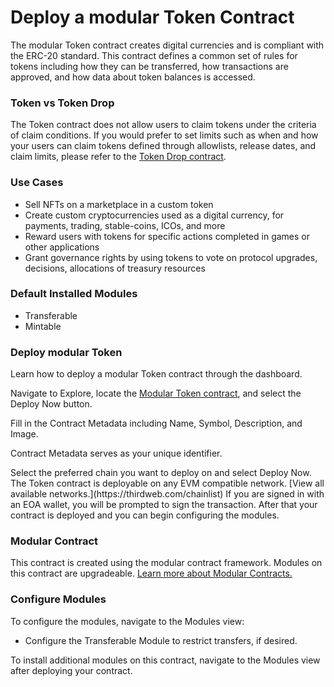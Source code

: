 



# Deploy a modular Token Contract

The modular Token contract creates digital currencies and is compliant with the ERC-20 standard. This contract defines a common set of 
rules for tokens including how they can be transferred, how transactions are approved, and how data about token balances is accessed.

<ContractDeployCard contractName="Modular Token" href="https://thirdweb.com/thirdweb.eth/ERC20CoreInitializable?module=eyJwdWJsaXNoZXIiOiJkZXBsb3llci50aGlyZHdlYi5ldGgiLCJtb2R1bGVJZCI6Ik1pbnRhYmxlRVJDMjAifQ%3D%3D&module=eyJwdWJsaXNoZXIiOiJkZXBsb3llci50aGlyZHdlYi5ldGgiLCJtb2R1bGVJZCI6IlRyYW5zZmVyYWJsZUVSQzIwIn0%3D&displayName=Modular+Token" />


### Token vs Token Drop

The Token contract does not allow users to claim tokens under the criteria of claim conditions. If you would prefer 
to set limits such as when and how your users can claim tokens defined through allowlists, release dates, and claim limits, 
please refer to the [Token Drop contract](https://thirdweb.com/thirdweb.eth/ERC20CoreInitializable?module=eyJwdWJsaXNoZXIiOiJkZXBsb3llci50aGlyZHdlYi5ldGgiLCJtb2R1bGVJZCI6IkNsYWltYWJsZUVSQzIwIn0%3D&module=eyJwdWJsaXNoZXIiOiJkZXBsb3llci50aGlyZHdlYi5ldGgiLCJtb2R1bGVJZCI6IlRyYW5zZmVyYWJsZUVSQzIwIn0%3D&displayName=Modular+Token+Drop).


### Use Cases

- Sell NFTs on a marketplace in a custom token
- Create custom cryptocurrencies used as a digital currency, for payments, trading, stable-coins, ICOs, and more
- Reward users with tokens for specific actions completed in games or other applications
- Grant governance rights by using tokens to vote on protocol upgrades, decisions, allocations of treasury resources

### Default Installed Modules

- Transferable
- Mintable

### Deploy modular Token
Learn how to deploy a modular Token contract through the dashboard. 

<Steps>


<Step title="Locate Contract">

Navigate to Explore, locate the [Modular Token contract](https://thirdweb.com/thirdweb.eth/ERC20CoreInitializable?module=eyJwdWJsaXNoZXIiOiJkZXBsb3llci50aGlyZHdlYi5ldGgiLCJtb2R1bGVJZCI6Ik1pbnRhYmxlRVJDMjAifQ%3D%3D&module=eyJwdWJsaXNoZXIiOiJkZXBsb3llci50aGlyZHdlYi5ldGgiLCJtb2R1bGVJZCI6IlRyYW5zZmVyYWJsZUVSQzIwIn0%3D&displayName=Modular+Token), and select the Deploy Now button.

<DocImage src={tokenStep1} alt="Screenshot of Token Deployment screen" />

</Step>

<Step title="Configure Contract Metadata">
Fill in the Contract Metadata including Name, Symbol, Description, and Image. 

Contract Metadata serves as your unique identifier.

<DocImage src={tokenStep2} alt="Screenshot of Token configure metadata" />


</Step>

<Step title="Select Chain">
Select the preferred chain you want to deploy on and select Deploy Now.

<DocImage src={tokenStep3} alt="Screenshot of Token select chain screen" />

<Callout variant="info" title="Any EVM Compatible">
	The Token contract is deployable on any EVM compatible network. [View all available networks.](https://thirdweb.com/chainlist) 
</Callout>
If you are signed in with an EOA wallet, you will be prompted to sign the transaction. After that your contract is deployed and you can begin configuring the modules. 
</Step>

</Steps>

### Modular Contract

This contract is created using the modular contract framework. Modules on this contract are upgradeable. [Learn more about Modular Contracts.](https://portal.thirdweb.com/contracts/modular-contracts/overview)

### Configure Modules

To configure the modules, navigate to the Modules view:

- Configure the Transferable Module to restrict transfers, if desired.

<DocImage src={tokenTransferable} alt="Screenshot of ERC20 Transferable module"/>


<Callout variant='info' title="Install Modules">
	To install additional modules on this contract, navigate to the Modules view after deploying your contract. 
</Callout>
